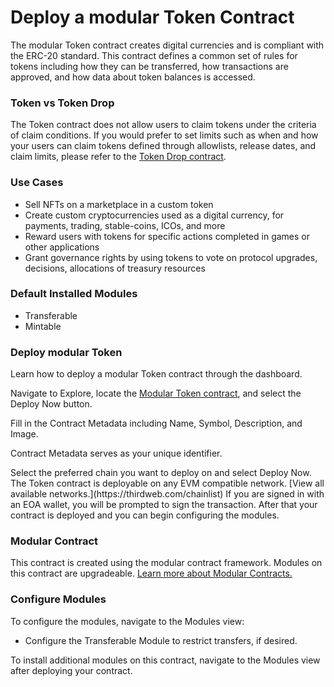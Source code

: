 



# Deploy a modular Token Contract

The modular Token contract creates digital currencies and is compliant with the ERC-20 standard. This contract defines a common set of 
rules for tokens including how they can be transferred, how transactions are approved, and how data about token balances is accessed.

<ContractDeployCard contractName="Modular Token" href="https://thirdweb.com/thirdweb.eth/ERC20CoreInitializable?module=eyJwdWJsaXNoZXIiOiJkZXBsb3llci50aGlyZHdlYi5ldGgiLCJtb2R1bGVJZCI6Ik1pbnRhYmxlRVJDMjAifQ%3D%3D&module=eyJwdWJsaXNoZXIiOiJkZXBsb3llci50aGlyZHdlYi5ldGgiLCJtb2R1bGVJZCI6IlRyYW5zZmVyYWJsZUVSQzIwIn0%3D&displayName=Modular+Token" />


### Token vs Token Drop

The Token contract does not allow users to claim tokens under the criteria of claim conditions. If you would prefer 
to set limits such as when and how your users can claim tokens defined through allowlists, release dates, and claim limits, 
please refer to the [Token Drop contract](https://thirdweb.com/thirdweb.eth/ERC20CoreInitializable?module=eyJwdWJsaXNoZXIiOiJkZXBsb3llci50aGlyZHdlYi5ldGgiLCJtb2R1bGVJZCI6IkNsYWltYWJsZUVSQzIwIn0%3D&module=eyJwdWJsaXNoZXIiOiJkZXBsb3llci50aGlyZHdlYi5ldGgiLCJtb2R1bGVJZCI6IlRyYW5zZmVyYWJsZUVSQzIwIn0%3D&displayName=Modular+Token+Drop).


### Use Cases

- Sell NFTs on a marketplace in a custom token
- Create custom cryptocurrencies used as a digital currency, for payments, trading, stable-coins, ICOs, and more
- Reward users with tokens for specific actions completed in games or other applications
- Grant governance rights by using tokens to vote on protocol upgrades, decisions, allocations of treasury resources

### Default Installed Modules

- Transferable
- Mintable

### Deploy modular Token
Learn how to deploy a modular Token contract through the dashboard. 

<Steps>


<Step title="Locate Contract">

Navigate to Explore, locate the [Modular Token contract](https://thirdweb.com/thirdweb.eth/ERC20CoreInitializable?module=eyJwdWJsaXNoZXIiOiJkZXBsb3llci50aGlyZHdlYi5ldGgiLCJtb2R1bGVJZCI6Ik1pbnRhYmxlRVJDMjAifQ%3D%3D&module=eyJwdWJsaXNoZXIiOiJkZXBsb3llci50aGlyZHdlYi5ldGgiLCJtb2R1bGVJZCI6IlRyYW5zZmVyYWJsZUVSQzIwIn0%3D&displayName=Modular+Token), and select the Deploy Now button.

<DocImage src={tokenStep1} alt="Screenshot of Token Deployment screen" />

</Step>

<Step title="Configure Contract Metadata">
Fill in the Contract Metadata including Name, Symbol, Description, and Image. 

Contract Metadata serves as your unique identifier.

<DocImage src={tokenStep2} alt="Screenshot of Token configure metadata" />


</Step>

<Step title="Select Chain">
Select the preferred chain you want to deploy on and select Deploy Now.

<DocImage src={tokenStep3} alt="Screenshot of Token select chain screen" />

<Callout variant="info" title="Any EVM Compatible">
	The Token contract is deployable on any EVM compatible network. [View all available networks.](https://thirdweb.com/chainlist) 
</Callout>
If you are signed in with an EOA wallet, you will be prompted to sign the transaction. After that your contract is deployed and you can begin configuring the modules. 
</Step>

</Steps>

### Modular Contract

This contract is created using the modular contract framework. Modules on this contract are upgradeable. [Learn more about Modular Contracts.](https://portal.thirdweb.com/contracts/modular-contracts/overview)

### Configure Modules

To configure the modules, navigate to the Modules view:

- Configure the Transferable Module to restrict transfers, if desired.

<DocImage src={tokenTransferable} alt="Screenshot of ERC20 Transferable module"/>


<Callout variant='info' title="Install Modules">
	To install additional modules on this contract, navigate to the Modules view after deploying your contract. 
</Callout>
